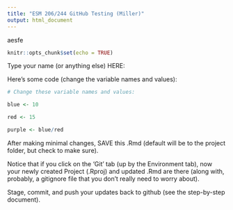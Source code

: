 ```yaml
---
title: "ESM 206/244 GitHub Testing (Miller)"
output: html_document
---
```


aesfe

```r
knitr::opts_chunk$set(echo = TRUE)
```

Type your name (or anything else) HERE: 

Here's some code (change the variable names and values):
```r
# Change these variable names and values:

blue <- 10

red <- 15

purple <- blue/red

```

After making minimal changes, SAVE this .Rmd (default will be to the project folder, but check to make sure).

Notice that if you click on the 'Git' tab (up by the Environment tab), now your newly created Project (.Rproj) and updated .Rmd are there (along with, probably, a gitignore file that you don't really need to worry about).

Stage, commit, and push your updates back to github (see the step-by-step document).